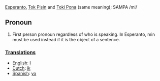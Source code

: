 [[Esperanto]], [[Tok Pisin]] and [[Toki Pona]] (same meaning); SAMPA /mi/

==Pronoun==
#First person pronoun regardless of who is speaking. In Esperanto, min must be used instead if it is the object of a sentence.

=== [[Translation]]s ===

*[[English]]: [[I]]
*[[Dutch]]: [[ik]]
*[[Spanish]]: [[yo]]